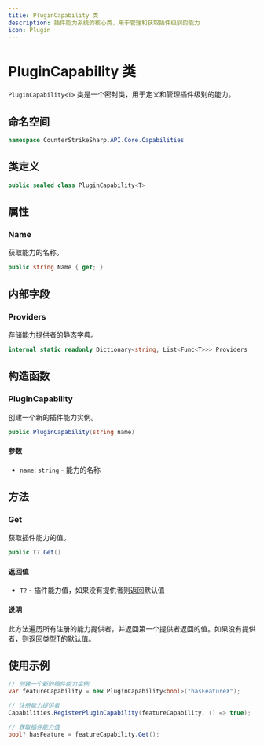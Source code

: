 ```yaml
---
title: PluginCapability 类
description: 插件能力系统的核心类，用于管理和获取插件级别的能力
icon: Plugin
---
```


# PluginCapability 类

`PluginCapability<T>` 类是一个密封类，用于定义和管理插件级别的能力。

## 命名空间

```csharp
namespace CounterStrikeSharp.API.Core.Capabilities
```

## 类定义

```csharp
public sealed class PluginCapability<T>
```

## 属性

### Name

获取能力的名称。

```csharp
public string Name { get; }
```

## 内部字段

### Providers

存储能力提供者的静态字典。

```csharp
internal static readonly Dictionary<string, List<Func<T>>> Providers
```

## 构造函数

### PluginCapability

创建一个新的插件能力实例。

```csharp
public PluginCapability(string name)
```

#### 参数

- `name`: `string` - 能力的名称

## 方法

### Get

获取插件能力的值。

```csharp
public T? Get()
```

#### 返回值

- `T?` - 插件能力值，如果没有提供者则返回默认值

#### 说明

此方法遍历所有注册的能力提供者，并返回第一个提供者返回的值。如果没有提供者，则返回类型T的默认值。

## 使用示例

```csharp
// 创建一个新的插件能力实例
var featureCapability = new PluginCapability<bool>("hasFeatureX");

// 注册能力提供者
Capabilities.RegisterPluginCapability(featureCapability, () => true);

// 获取插件能力值
bool? hasFeature = featureCapability.Get();
```